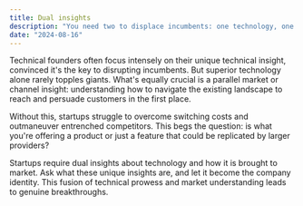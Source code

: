 ```yaml
---
title: Dual insights
description: "You need two to displace incumbents: one technology, one market"
date: "2024-08-16"
---
```


Technical founders often focus intensely on their unique technical insight, convinced it's the key to disrupting incumbents. But superior technology alone rarely topples giants. What's equally crucial is a parallel market or channel insight: understanding how to navigate the existing landscape to reach and persuade customers in the first place.

Without this, startups struggle to overcome switching costs and outmaneuver entrenched competitors. This begs the question: is what you're offering a product or just a feature that could be replicated by larger providers?

Startups require dual insights about technology and how it is brought to market. Ask what these unique insights are, and let it become the company identity. This fusion of technical prowess and market understanding leads to genuine breakthroughs.

